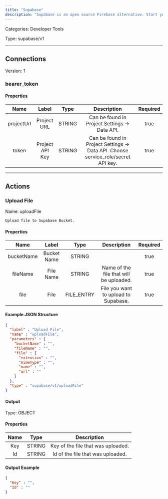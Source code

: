 ```yaml
---
title: "Supabase"
description: "Supabase is an open source Firebase alternative. Start your project with a Postgres database, Authentication, instant APIs, Edge Functions, Realtime subscriptions, Storage, and Vector embeddings."
---
```



Categories: Developer Tools


Type: supabase/v1

<hr />



## Connections

Version: 1


### bearer_token

#### Properties

|      Name       |      Label     |     Type     |     Description     | Required |
|:---------------:|:--------------:|:------------:|:-------------------:|:--------:|
| projectUrl | Project URL | STRING | Can be found in Project Settings -&gt; Data API. | true |
| token | Project API Key | STRING | Can be found in Project Settings -&gt; Data API. Choose service_role/secret API key. | true |





<hr />


## Actions


### Upload File
Name: uploadFile

`Upload file to Supabase Bucket.`

#### Properties

|      Name       |      Label     |     Type     |     Description     | Required |
|:---------------:|:--------------:|:------------:|:-------------------:|:--------:|
| bucketName | Bucket Name | STRING |  | true |
| fileName | File Name | STRING | Name of the file that will be uploaded. | true |
| file | File | FILE_ENTRY | File you want to upload to Supabase. | true |

#### Example JSON Structure
```json
{
  "label" : "Upload File",
  "name" : "uploadFile",
  "parameters" : {
    "bucketName" : "",
    "fileName" : "",
    "file" : {
      "extension" : "",
      "mimeType" : "",
      "name" : "",
      "url" : ""
    }
  },
  "type" : "supabase/v1/uploadFile"
}
```

#### Output



Type: OBJECT


#### Properties

|     Name     |     Type     |     Description     |
|:------------:|:------------:|:-------------------:|
| Key | STRING | Key of the file that was uploaded. |
| Id | STRING | Id of the file that was uploaded. |




#### Output Example
```json
{
  "Key" : "",
  "Id" : ""
}
```




